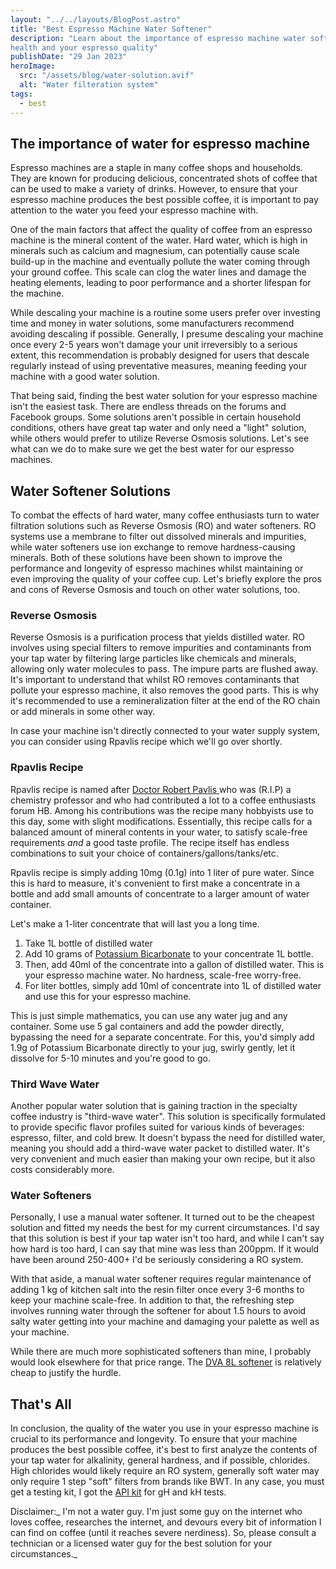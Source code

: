 ```yaml
---
layout: "../../layouts/BlogPost.astro"
title: "Best Espresso Machine Water Softener"
description: "Learn about the importance of espresso machine water softener and why it's a crucial factor your espresso machine's
health and your espresso quality"
publishDate: "29 Jan 2023"
heroImage:
  src: "/assets/blog/water-solution.avif"
  alt: "Water filteration system"
tags:
  - best
---
```



## The importance of water for espresso machine

Espresso machines are a staple in many coffee shops and households. They are known for producing delicious, concentrated shots of coffee that can be used to make a variety of drinks. However, to ensure that your espresso machine produces the best possible coffee, it is important to pay attention to the water you feed your espresso machine with.

One of the main factors that affect the quality of coffee from an espresso machine is the mineral content of the water. Hard water, which is high in minerals such as calcium and magnesium, can potentially cause scale build-up in the machine and eventually pollute the water coming through your ground coffee. This scale can clog the water lines and damage the heating elements, leading to poor performance and a shorter lifespan for the machine.

While descaling your machine is a routine some users prefer over investing time and money in water solutions, some manufacturers recommend avoiding descaling if possible. Generally, I presume descaling your machine once every 2-5 years won't damage your unit irreversibly to a serious extent, this recommendation is probably designed for users that descale regularly instead of using preventative measures, meaning feeding your machine with a good water solution.

That being said, finding the best water solution for your espresso
machine isn't the easiest task. There are endless threads on the forums
and Facebook groups. Some solutions aren't possible in certain household
conditions, others have great tap water and only need a "light" solution,
while others would prefer to utilize Reverse Osmosis solutions. Let's
see what can we do to make sure we get the best water for our espresso machines.

## Water Softener Solutions

To combat the effects of hard water, many coffee enthusiasts turn to water filtration solutions such as Reverse Osmosis (RO) and water softeners. RO systems use a membrane to filter out dissolved minerals and impurities, while water softeners use ion exchange to remove hardness-causing minerals. Both of these solutions have been shown to improve the performance and longevity of espresso machines whilst maintaining or even improving the quality of your coffee cup. Let's briefly explore the pros and cons of Reverse Osmosis and touch on other water solutions, too.

### Reverse Osmosis

Reverse Osmosis is a purification process that yields distilled water. RO involves using special filters to remove impurities and contaminants from your tap water by filtering large particles like chemicals and minerals, allowing only water molecules to pass. The impure parts are flushed away. It's important to understand that whilst RO removes contaminants that pollute your espresso machine, it also removes the good parts. This is why it's recommended to use a remineralization filter at the end of the RO chain or add minerals in some other way.

<Note content="Reverse Osmosis can be potentially dangerous for your
espresso machine. Absolutely pure water can cause corrosion." />

In case your machine isn't directly connected to your water supply
system, you can consider using Rpavlis recipe which we'll go over
shortly.

### Rpavlis Recipe

Rpavlis recipe is named after [Doctor Robert Pavlis ](https://www.legacy.com/us/obituaries/morningsun/name/robert-pavlis-obituary?id=12239986)who was (R.I.P) a chemistry professor and who had contributed a lot to a coffee enthusiasts forum HB. Among his contributions was the recipe many hobbyists use to this day, some with slight modifications. Essentially, this recipe calls for a balanced amount of mineral contents in your water, to satisfy scale-free requirements _and_ a good taste profile. The recipe itself has endless combinations to suit your choice of containers/gallons/tanks/etc.

Rpavlis recipe is simply adding 10mg (0.1g) into 1 liter of pure water. Since this is hard to measure, it's convenient to first make a concentrate in a bottle and add small amounts of concentrate to a larger amount of water container.

Let's make a 1-liter concentrate that will last you a long time.

1. Take 1L bottle of distilled water
2. Add 10 grams of [Potassium Bicarbonate](https://amzn.to/3Dq66mW) to your concentrate 1L bottle.
3. Then, add 40ml of the concentrate into a gallon of distilled water. This is your espresso machine water. No hardness, scale-free worry-free.
4. For liter bottles, simply add 10ml of concentrate into 1L of distilled water and use this for your espresso machine.

This is just simple mathematics, you can use any water jug and any container. Some use 5 gal containers and add the powder directly, bypassing the need for a separate concentrate. For this, you'd simply add 1.9g of Potassium Bicarbonate directly to your jug, swirly gently, let it dissolve for 5-10 minutes and you're good to go.

### Third Wave Water

Another popular water solution that is gaining traction in the specialty coffee industry is "third-wave water". This solution is specifically formulated to provide specific flavor profiles suited for various kinds of beverages: espresso, filter, and cold brew. It doesn't bypass the need for distilled water, meaning you should add a third-wave water packet to distilled water. It's very convenient and much easier than making your own recipe, but it also costs considerably more.

### Water Softeners

Personally, I use a manual water softener. It turned out to be the cheapest solution and fitted my needs the best for my current circumstances. I'd say that this solution is best if your tap water isn't too hard, and while I can't say how hard is too hard, I can say that mine was less than 200ppm. If it would have been around 250-400+ I'd be seriously considering a RO system.

With that aside, a manual water softener requires regular maintenance of adding 1 kg of kitchen salt into the resin filter once every 3-6 months to keep your machine scale-free. In addition to that, the refreshing step involves running water through the softener for about 1.5 hours to avoid salty water getting into your machine and damaging your palette as well as your machine.

While there are much more sophisticated softeners than mine, I probably would look elsewhere for that price range. The [DVA 8L softener](https://amzn.to/3jeTGr6) is relatively cheap to justify the hurdle.

## That's All 

In conclusion, the quality of the water you use in your espresso machine is crucial to its performance and longevity. To ensure that your machine produces the best possible coffee, it's best to first analyze the contents of your tap water for alkalinity, general hardness, and if possible, chlorides. High chlorides would likely require an RO system, generally soft water may only require 1 step "soft" filters from brands like BWT. In any case, you must get a testing kit, I got the [API kit](https://amzn.to/3ReARke) for gH and kH tests.

Disclaimer:_ I'm not a water guy. I'm just some guy on the internet who loves coffee, researches the internet, and devours every bit of information I can find on coffee (until it reaches severe nerdiness). So, please consult a technician or a licensed water guy for the best solution for your circumstances._
